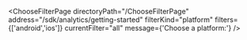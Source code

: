 


<ChooseFilterPage
    directoryPath="/ChooseFilterPage"
    address="/sdk/analytics/getting-started"
    filterKind="platform"
    filters={['android','ios']}
    currentFilter="all"
    message={'Choose a platform:'}
/>
